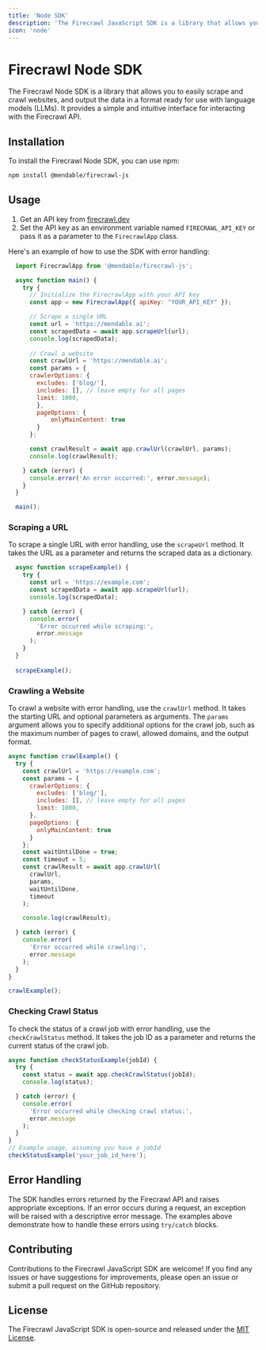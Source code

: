 ```yaml
---
title: 'Node SDK'
description: 'The Firecrawl JavaScript SDK is a library that allows you to easily scrape and crawl websites, and output the data in a format ready for use with language models (LLMs). It provides a simple and intuitive interface for interacting with the Firecrawl API.'
icon: 'node'
---
```


# Firecrawl Node SDK

The Firecrawl Node SDK is a library that allows you to easily scrape and crawl websites, and output the data in a format ready for use with language models (LLMs). It provides a simple and intuitive interface for interacting with the Firecrawl API.

## Installation

To install the Firecrawl Node SDK, you can use npm:

```bash
npm install @mendable/firecrawl-js
```

## Usage

1. Get an API key from [firecrawl.dev](https://firecrawl.dev)
2. Set the API key as an environment variable named `FIRECRAWL_API_KEY` or pass it as a parameter to the `FirecrawlApp` class.


Here's an example of how to use the SDK with error handling:

```js
  import FirecrawlApp from '@mendable/firecrawl-js';

  async function main() {
    try {
      // Initialize the FirecrawlApp with your API key
      const app = new FirecrawlApp({ apiKey: "YOUR_API_KEY" });

      // Scrape a single URL
      const url = 'https://mendable.ai';
      const scrapedData = await app.scrapeUrl(url);
      console.log(scrapedData);
      
      // Crawl a website
      const crawlUrl = 'https://mendable.ai';
      const params = {
      crawlerOptions: {
        excludes: ['blog/'],
        includes: [], // leave empty for all pages 
        limit: 1000,
        },
        pageOptions: {
            onlyMainContent: true
        }
      };

      const crawlResult = await app.crawlUrl(crawlUrl, params);
      console.log(crawlResult);

    } catch (error) {
      console.error('An error occurred:', error.message);
    }
  }

  main();
```

### Scraping a URL

To scrape a single URL with error handling, use the `scrapeUrl` method. It takes the URL as a parameter and returns the scraped data as a dictionary.

```js
  async function scrapeExample() {
    try {
      const url = 'https://example.com';
      const scrapedData = await app.scrapeUrl(url);
      console.log(scrapedData);

    } catch (error) {
      console.error(
        'Error occurred while scraping:',
        error.message
      );
    }
  }
  
  scrapeExample();
```


### Crawling a Website

To crawl a website with error handling, use the `crawlUrl` method. It takes the starting URL and optional parameters as arguments. The `params` argument allows you to specify additional options for the crawl job, such as the maximum number of pages to crawl, allowed domains, and the output format.

```js
async function crawlExample() {
  try {
    const crawlUrl = 'https://example.com';
    const params = {
      crawlerOptions: {
        excludes: ['blog/'],
        includes: [], // leave empty for all pages
        limit: 1000,
      },
      pageOptions: {
        onlyMainContent: true
      }
    };
    const waitUntilDone = true;
    const timeout = 5;
    const crawlResult = await app.crawlUrl(
      crawlUrl,
      params,
      waitUntilDone,
      timeout
    );

    console.log(crawlResult);

  } catch (error) {
    console.error(
      'Error occurred while crawling:',
      error.message
    );
  }
}

crawlExample();
```


### Checking Crawl Status

To check the status of a crawl job with error handling, use the `checkCrawlStatus` method. It takes the job ID as a parameter and returns the current status of the crawl job.

```js
async function checkStatusExample(jobId) {
  try {
    const status = await app.checkCrawlStatus(jobId);
    console.log(status);

  } catch (error) {
    console.error(
      'Error occurred while checking crawl status:',
      error.message
    );
  }
}
// Example usage, assuming you have a jobId
checkStatusExample('your_job_id_here');
```


## Error Handling

The SDK handles errors returned by the Firecrawl API and raises appropriate exceptions. If an error occurs during a request, an exception will be raised with a descriptive error message. The examples above demonstrate how to handle these errors using `try/catch` blocks.

## Contributing

Contributions to the Firecrawl JavaScript SDK are welcome! If you find any issues or have suggestions for improvements, please open an issue or submit a pull request on the GitHub repository.

## License

The Firecrawl JavaScript SDK is open-source and released under the [MIT License](https://opensource.org/licenses/MIT).